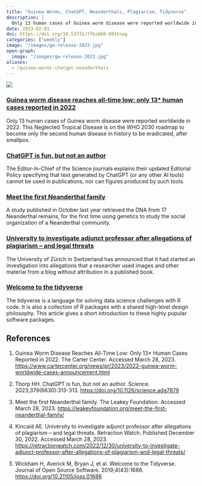 ```yaml
---
title: "Guinea Worms, ChatGPT, Neanderthals, Plagiarism, Tidyverse"
description: |
  Only 13 human cases of Guinea worm disease were reported worldwide in 2022. This Neglected Tropical Disease is on the WHO 2030 roadmap to become only the second human disease in history to be eradicated, after smallpox.
date: 2023-02-01
doi: https://doi.org/10.53731/ffbx660-083tnag
categories: ["weekly"]
image: "/images/gw-release-2023.jpg"
open-graph:
  image: "/images/gw-release-2023.jpg"
aliases: 
  - /guinea-worms-chatgpt-neanderthals
---
```


![](/images/gw-release-2023.jpg)

### [Guinea worm disease reaches all-time low: only 13* human cases reported in 2022](https://www.cartercenter.org/news/pr/2023/2022-guinea-worm-worldwide-cases-announcement.html)
Only 13 human cases of Guinea worm disease were reported worldwide in 2022. This Neglected Tropical Disease is on the WHO 2030 roadmap to become only the second human disease in history to be eradicated, after smallpox.

### [ChatGPT is fun, but not an author](https://doi.org/10.1126/science.adg7879)
The Editor-In-Chief of the Science journals explains their updated Editorial Policy specifying that text generated by ChatGPT (or any other AI tools) cannot be used in publications, nor can figures produced by such tools.

### [Meet the first Neanderthal family](https://leakeyfoundation.org/meet-the-first-neanderthal-family/)
A study published in October last year retrieved the DNA from 17 Neanderthal remains, for the first time using genetics to study the social organization of a Neanderthal community.

### [University to investigate adjunct professor after allegations of plagiarism – and legal threats](https://retractionwatch.com/2022/12/30/university-to-investigate-adjunct-professor-after-allegations-of-plagiarism-and-legal-threats/)
The University of Zürich in Switzerland has announced that it had started an investigation into allegations that a researcher used images and other material from a blog without attribution in a published book.

### [Welcome to the tidyverse](https://doi.org/10.21105/joss.01686)
The tidyverse is a language for solving data science challenges with R code. It is also a collection of R packages with a shared high-level design philosophy. This article gives a short introduction to these highly popular software packages.

## References

1. Guinea Worm Disease Reaches All-Time Low: Only 13* Human Cases Reported in 2022. The Carter Center. Accessed March 28, 2023. <https://www.cartercenter.org/news/pr/2023/2022-guinea-worm-worldwide-cases-announcement.html>

1. Thorp HH. ChatGPT is fun, but not an author. Science. 2023;379(6630):313-313. <https://doi.org/10.1126/science.adg7879>

1. Meet the first Neanderthal family. The Leakey Foundation. Accessed March 28, 2023. <https://leakeyfoundation.org/meet-the-first-neanderthal-family/>

1. Kincaid AE. University to investigate adjunct professor after allegations of plagiarism – and legal threats. Retraction Watch. Published December 30, 2022. Accessed March 28, 2023. <https://retractionwatch.com/2022/12/30/university-to-investigate-adjunct-professor-after-allegations-of-plagiarism-and-legal-threats/>

1. Wickham H, Averick M, Bryan J, et al. Welcome to the Tidyverse. Journal of Open Source Software. 2019;4(43):1686. <https://doi.org/10.21105/joss.01686>
